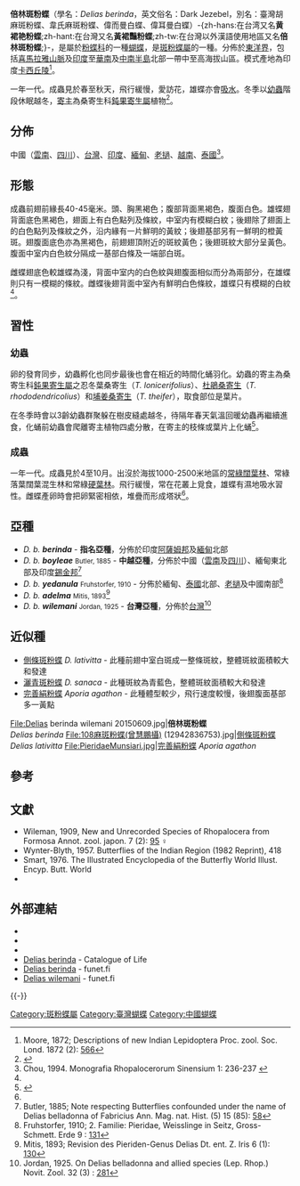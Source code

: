 {{NoteTA
|G1=Butterfly}}
{{Speciesbox
| name = 倍林斑粉蝶
| image = Delias berinda wilemani 20150609.jpg
| image_width = 300px
| image_caption = 紀錄照（台灣亞種 ''D. b. wilemani''）
| image2 = Deliaswilemannifemale.jpg
| image2_width = 300px
| image2_caption = 標本（台灣亞種 ''D. b. wilemani''）
| status = NE
| status_system = iucn3.1
| status_ref = 
| genus = Delias
| species = berinda
| authority = (Moore, 1872)
| range_map = 
| range_map_width = 
| range_map_caption = 
| subdivision_ranks = 亞種
| subdivision = 共有5個亞種，詳閱正文。
| synonyms = 
* ''Delias amarantha'' <small>Mitis, 1893</small>
* 台灣斑粉蝶 ''Delias taiwana''<br><small>Wileman, 1909</small>
* 黃裙斑粉蝶 ''Delias wilemani''<br><small>Jordan, 1925</small>
}}

'''倍林斑粉蝶'''（學名：''Delias berinda''，英文俗名：Dark Jezebel，別名：臺灣胡麻斑粉蝶、韋氏麻斑粉蝶、偉而曼白蝶、偉耳曼白蝶）-{zh-hans:在台湾又名'''黄裙艳粉蝶''';zh-hant:在台灣又名'''黃裙豔粉蝶''';zh-tw:在台灣以外漢語使用地區又名'''倍林斑粉蝶''';}-，是屬於[[粉蝶科|粉蝶科]]的一種[[蝴蝶|蝴蝶]]，是[[斑粉蝶屬|斑粉蝶屬]]的一種。分佈於[[東洋界|東洋界]]，包括[[喜馬拉雅山脈|喜馬拉雅山脈]]及[[印度|印度]]至[[華南|華南]]及[[中南半島|中南半島]]北部一帶中至高海拔山區。模式產地為印度[[卡西丘陵|卡西丘陵]]<ref>Moore, 1872; Descriptions of new Indian Lepidoptera Proc. zool. Soc. Lond. 1872 (2): [https://archive.org/stream/proceedingsofgen72zool#page/566/mode/1up 566]</ref>。

一年一代。成蟲見於春至秋天，飛行緩慢，愛訪花，雄蝶亦會[[吸水|吸水]]。冬季以[[幼蟲|幼蟲]]階段休眠越冬，[[寄主|寄主]]為桑寄生科[[鈍果寄生屬|鈍果寄生屬]]植物<ref name = t2013>{{Cite book | author = 徐堉峰 | title = 臺灣蝴蝶圖鑑．上【弄蝶、鳳蝶、粉蝶】 | location = 台灣 | publisher = 晨星出版有限公司 | date = 2013年2月10日 | page = 292-293 | ISBN = 9789861776705 | language= zh-hant }}</ref>。

== 分佈 ==
中國（[[雲南|雲南]]、[[四川|四川]]）、[[台灣|台灣]]、[[印度|印度]]、[[緬甸|緬甸]]、[[老撾|老撾]]、[[越南|越南]]、[[泰國|泰國]]<ref name=c1994>Chou, 1994. Monografia Rhopalocerorum Sinensium 1: 236-237 {{zh-hans}}</ref>。

== 形態 ==
成蟲前翅前緣長40-45毫米。頭、胸黑褐色；腹部背面黑褐色，腹面白色。雄蝶翅背面底色黑褐色，翅面上有白色點列及條紋，中室内有模糊白紋；後翅除了翅面上的白色點列及條紋之外，沿内緣有一片鮮明的黃紋；後翅基部另有一鮮明的橙黃斑。翅腹面底色亦為黑褐色，前翅翅頂附近的斑紋黃色；後翅斑紋大部分呈黃色。腹面中室内白色紋分隔成一基部白條及一端部白斑。

雌蝶翅底色較雄蝶為淺，背面中室内的白色紋與翅腹面相似而分為兩部分，在雄蝶則只有一模糊的條紋。雌蝶後翅背面中室內有鮮明白色條紋，雄蝶只有模糊的白紋<ref name = t2013/>。

== 習性 ==
=== 幼蟲 ===
卵的發育同步，幼蟲孵化也同步最後也會在相近的時間化蛹羽化。幼蟲的寄主為桑寄生科[[鈍果寄生屬|鈍果寄生屬]]之忍冬葉桑寄生（''T. lonicerifolius''）、[[杜鵑桑寄生|杜鵑桑寄生]]（''T. rhododendricolius''）和[[埔姜桑寄生|埔姜桑寄生]]（''T. theifer''），取食部位是葉片。

在冬季時會以3齡幼蟲群聚躲在樹皮縫處越冬，待隔年春天氣溫回暖幼蟲再繼續進食，化蛹前幼蟲會爬離寄主植物四處分散，在寄主的枝條或葉片上化蛹<ref name=t2014>{{Cite book | author = 呂至堅、陳建仁 | title = 蝴蝶生活史圖鑑 | location = 台灣 | publisher = 晨星出版有限公司 | date = 2014年3月23日 | ISBN = 9789861777849 | page = 156-157, 193, 204-205| language= zh-hant }}</ref>。

=== 成蟲 ===
一年一代。成蟲見於4至10月。出沒於海拔1000-2500米地區的[[照葉林|常綠闊葉林]]、常綠落葉闊葉混生林和常綠[[硬葉林|硬葉林]]。飛行緩慢，常在花叢上覓食，雄蝶有濕地吸水習性。雌蝶產卵時會把卵緊密相依，堆疊而形成塔狀<ref name = t2013/>。

== 亞種 ==
* ''D. b. '''berinda''''' - '''指名亞種'''，分佈於印度[[阿薩姆邦|阿薩姆邦]]及[[緬甸|緬甸]]北部
* ''D. b. '''boyleae''''' <small>Butler, 1885</small> - '''中越亞種'''，分佈於中國（[[雲南|雲南]]及[[四川|四川]]）、緬甸東北部及印度[[錫金邦|錫金邦]]<ref>Butler, 1885; Note respecting Butterflies confounded under the name of Delias belladonna of Fabricius Ann. Mag. nat. Hist. (5) 15 (85): [https://archive.org/stream/annalsmagazineof5151885lond#page/58/mode/1up 58]</ref>
* ''D. b. '''yedanula''''' <small>Fruhstorfer, 1910</small> - 分佈於緬甸、[[泰國|泰國]]北部、[[老撾|老撾]]及中國南部<ref>Fruhstorfer, 1910; 2. Familie: Pieridae, Weisslinge in Seitz, Gross-Schmett. Erde 9 : [https://archive.org/stream/diegrossschmette9176seit#page/131/mode/1up 131]</ref>
* ''D. b. '''adelma''''' <small>Mitis, 1893</small><ref>Mitis, 1893; Revision des Pieriden-Genus Delias Dt. ent. Z. Iris 6 (1): [https://archive.org/stream/deutscheentomolo61893gese#page/130/mode/1up 130]</ref>
* ''D. b. '''wilemani''''' <small>Jordan, 1925</small> - '''台灣亞種'''，分佈於[[台灣|台灣]]<ref>Jordan, 1925. On Delias belladonna and allied species (Lep. Rhop.) Novit. Zool. 32 (3) : [https://archive.org/stream/novitateszoologi32lond#page/281/mode/1up 281]</ref>

== 近似種 ==
* [[側條斑粉蝶|側條斑粉蝶]] ''D. lativitta'' - 此種前翅中室白斑成一整條斑紋，整體斑紋面積較大和發達
* [[灑青斑粉蝶|灑青斑粉蝶]] ''D. sanaca'' - 此種斑紋為青藍色，整體斑紋面積較大和發達
* [[完善絹粉蝶|完善絹粉蝶]] ''Aporia agathon'' - 此種體型較少，飛行速度較慢，後翅腹面基部多一黃點
<gallery mode="packed">
File:Delias berinda wilemani 20150609.jpg|'''倍林斑粉蝶'''<br>''Delias berinda''
File:108麻斑粉蝶(曾慧鵬攝) (12942836753).jpg|[[側條斑粉蝶|側條斑粉蝶]]<br>''Delias lativitta''
File:PieridaeMunsiari.jpg|[[完善絹粉蝶|完善絹粉蝶]] ''Aporia agathon''
</gallery>

== 參考 ==
{{reflist|2}}

== 文獻 ==
* Wileman, 1909, New and Unrecorded Species of Rhopalocera from Formosa Annot. zool. japon. 7 (2): [https://archive.org/stream/annotationeszool7190niho#page/95/mode/1up 95] ♀
* Wynter-Blyth, 1957. Butterflies of the Indian Region (1982 Reprint), 418
* Smart, 1976. The Illustrated Encyclopedia of the Butterfly World Illust. Encyp. Butt. World
* {{Cite book | author = 周尧 | title = 中国蝴蝶原色图鉴 | url = https://archive.org/details/chinesebutterfli00yaoz | location = 中國 | publisher = 河南科学技术出版社 | date = 1999-10-01 | page = [https://archive.org/details/chinesebutterfli00yaoz/page/n131 117]-118 | ISBN = 9787534923043 | language= zh-hant }}

== 外部連結 ==
* {{Commonscat-inline|Delias berinda|倍林斑粉蝶}}
* {{Wikispecies-inline|Delias berinda|倍林斑粉蝶}}
* {{TaiBNET| zh=黃裙豔粉蝶 | id=347334| binomial= Delias berinda | sub = wilemani| authority=Jordan, 1925| var= | accessdate=2014-12-18}}{{zh-tw}}
* [http://www.catalogueoflife.org/col/details/species/id/8014f846c6db69f8b51f3f7f90e57b7d Delias berinda] - Catalogue of Life {{en}} 
* [http://ftp.funet.fi/pub/sci/bio/life/insecta/lepidoptera/ditrysia/papilionoidea/pieridae/pierinae/delias/#berinda Delias berinda] {{Wayback|url=http://ftp.funet.fi/pub/sci/bio/life/insecta/lepidoptera/ditrysia/papilionoidea/pieridae/pierinae/delias/#berinda |date=20190531163107 }} - funet.fi {{en}}
* [http://ftp.funet.fi/pub/sci/bio/life/insecta/lepidoptera/ditrysia/papilionoidea/pieridae/pierinae/delias/#wilemani Delias wilemani] {{Wayback|url=http://ftp.funet.fi/pub/sci/bio/life/insecta/lepidoptera/ditrysia/papilionoidea/pieridae/pierinae/delias/#wilemani |date=20190531163107 }} - funet.fi {{en}}
{{Taxonbar|from= Q1354616}}
{{-}}
{{斑粉蝶屬}}

[[Category:斑粉蝶屬|Category:斑粉蝶屬]]
[[Category:臺灣蝴蝶|Category:臺灣蝴蝶]]
[[Category:中國蝴蝶|Category:中國蝴蝶]]